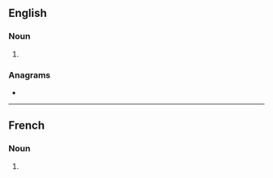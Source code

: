 ==English==

===Noun===
{{head|en|noun form}}

# {{plural of|en|ogre}}

===Anagrams===
* {{anagrams|en|a=egors|Geros|Goers|Grose|Regos|ergos|goers|gores|gorse|regos|roges|soger}}

----

==French==

===Noun===
{{head|fr|noun plural form|g=m}}

# {{plural of|fr|ogre}}